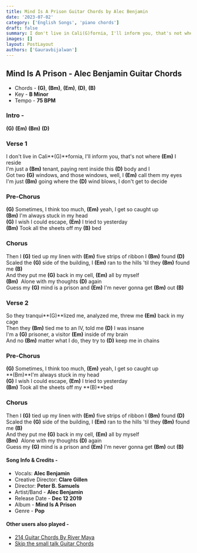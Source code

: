 ```yaml
---
title: Mind Is A Prison Guitar Chords by Alec Benjamin
date: '2023-07-02'
category: ['English Songs', 'piano chords']
draft: false
summary: I don't live in Cali(G)fornia, I'll inform you, that's not where (Em) I reside I'm just a (Bm) tenant, paying rent inside this (D) body and I Got two (G) windows, and those windows, well, I (Em) call them my eyes
images: []
layout: PostLayout
authors: ['Gauravbijalwan']
---
```


## Mind Is A Prison - Alec Benjamin Guitar Chords

- Chords - **(G)**, **(Bm)**, **(Em)**, **(D)**, **(B)**
- Key - **B Minor**
- Tempo - **75 BPM**

### Intro -

**(G)** **(Em)** **(Bm)** **(D)**

### Verse 1

I don't live in Cali**(G)**fornia, I'll inform you, that's not where **(Em)** I reside\
I'm just a **(Bm)** tenant, paying rent inside this **(D)** body and I\
Got two **(G)** windows, and those windows, well, I **(Em)** call them my eyes\
I'm just **(Bm)** going where the **(D)** wind blows, I don't get to decide

### Pre-Chorus

**(G)** Sometimes, I think too much, **(Em)** yeah, I get so caught up\
**(Bm)** I'm always stuck in my head\
**(G)** I wish I could escape, **(Em)** I tried to yesterday\
**(Bm)** Took all the sheets off my **(B)** bed

### Chorus

Then I **(G)** tied up my linen with **(Em)** five strips of ribbon I **(Bm)** found **(D)**\
Scaled the **(G)** side of the building, I **(Em)** ran to the hills 'til they **(Bm)** found me **(B)** \
And they put me **(G)** back in my cell, **(Em)** all by myself\
**(Bm)**  Alone with my thoughts **(D)** again\
Guess my **(G)** mind is a prison and **(Em)** I'm never gonna get **(Bm)** out **(B)**

### Verse 2

So they tranqui**(G)**lized me, analyzed me, threw me **(Em)** back in my cage\
Then they **(Bm)** tied me to an IV, told me **(D)** I was insane\
I'm a **(G)** prisoner, a visitor **(Em)** inside of my brain\
And no **(Bm)** matter what I do, they try to **(D)** keep me in chains

### Pre-Chorus

**(G)** Sometimes, I think too much, **(Em)** yeah, I get so caught up\
**(Bm)**I'm always stuck in my head\
**(G)** I wish I could escape, **(Em)** I tried to yesterday\
**(Bm)** Took all the sheets off my **(B)**bed

### Chorus

Then I **(G)** tied up my linen with **(Em)** five strips of ribbon I **(Bm)** found **(D)**\
Scaled the **(G)** side of the building, I **(Em)** ran to the hills 'til they **(Bm)** found me **(B)** \
And they put me **(G)** back in my cell, **(Em)** all by myself\
**(Bm)**  Alone with my thoughts **(D)** again\
Guess my **(G)** mind is a prison and **(Em)** I'm never gonna get **(Bm)** out **(B)**

#### Song Info & Credits - 

- Vocals: **Alec Benjamin**
- Creative Director: **Clare Gillen**
- Director: **Peter B. Samuels**
- Artist/Band - **Alec Benjamin**
- Release Date - **Dec 12 2019**
- Album - **Mind Is A Prison**
- Genre - **Pop**

#### Other users also played -

- [214 Guitar Chords By River Maya](https://chordsco.com/chords/214-guitar-chords-by-river-maya)
- [Skip the small talk Guitar Chords](https://chordsco.com/chords/skip-the-small-talk-guitar-chords-by-gamma-skies)
